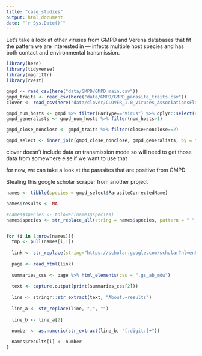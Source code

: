 ```yaml
---
title: "case_studies"
output: html_document
date: "`r Sys.Date()`"
---
```


Let's take a look at other viruses from GMPD and Verena databases that fit the pattern we are interested in — infects multiple host species and has both contact and environmental transmission.

```r
library(here)
library(tidyverse)
library(magrittr)
library(rvest)
```


```r
gmpd <- read_csv(here("data/GMPD/GMPD_main.csv"))
gmpd_traits <- read_csv(here("data/GMPD/GMPD_parasite_traits.csv"))
clover <- read_csv(here("data/clover/CLOVER_1.0_Viruses_AssociationsFlatFile.csv"))
```

```r
gmpd_num_hosts <- gmpd %>% filter(ParType=="Virus") %>% dplyr::select(HostCorrectedName, ParasiteCorrectedName) %>% distinct() %>% group_by(ParasiteCorrectedName) %>% summarize(num_hosts = n())
gmpd_generalists <- gmpd_num_hosts %>% filter(num_hosts>1)

gmpd_close_nonclose <- gmpd_traits %>% filter(close+nonclose==2)

gmpd_select <- inner_join(gmpd_close_nonclose, gmpd_generalists, by = "ParasiteCorrectedName")
```


clover doesn't include data on transmission mode so will need to get those data from somewhere else if we want to use that

for now, we can take a look at the parasites that are positive from GMPD

Stealing this google scholar scraper from another project
```r
names <- tibble(species = gmpd_select$ParasiteCorrectedName)

names$results <- NA

#names$species <- tolower(names$species) 
names$species <- str_replace_all(string = names$species, pattern = " ", replacement = "+")


for (i in 1:nrow(names)){
  tmp <- pull(names[i,1])
  
  link <- str_replace(string="https://scholar.google.com/scholar?hl=en&as_sdt=0%2C11&q=REPLACEME&btnG=", pattern="REPLACEME", replacement=tmp)
  
  page <- read_html(link)
  
  summaries_css <- page %>% html_elements(css = ".gs_ab_mdw")
  
  text <- capture.output(print(summaries_css[2]))
  
  line <- stringr::str_extract(text, "About.+results")
  
  line_a <- str_replace(line, ",", "")
  
  line_b <- line_a[2]
  
  number <- as.numeric(str_extract(line_b, "[:digit:]+"))

  names$results[i] <- number
}

```


